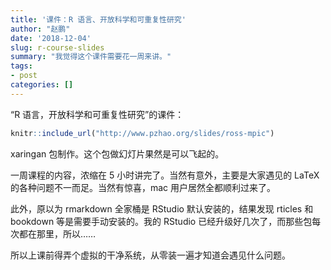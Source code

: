 ```yaml
---
title: '课件：R 语言、开放科学和可重复性研究'
author: "赵鹏"
date: '2018-12-04'
slug: r-course-slides
summary: "我觉得这个课件需要花一周来讲。"
tags:
- post
categories: []
---
```



“R 语言，开放科学和可重复性研究”的课件：

```r
knitr::include_url("http://www.pzhao.org/slides/ross-mpic")
```

xaringan 包制作。这个包做幻灯片果然是可以飞起的。

一周课程的内容，浓缩在 5 小时讲完了。当然有意外，主要是大家遇见的 LaTeX 的各种问题不一而足。当然有惊喜，mac 用户居然全都顺利过来了。

此外，原以为 rmarkdown 全家桶是 RStudio 默认安装的，结果发现 rticles 和 bookdown 等是需要手动安装的。我的 RStudio 已经升级好几次了，而那些包每次都在那里，所以……

所以上课前得弄个虚拟的干净系统，从零装一遍才知道会遇见什么问题。
